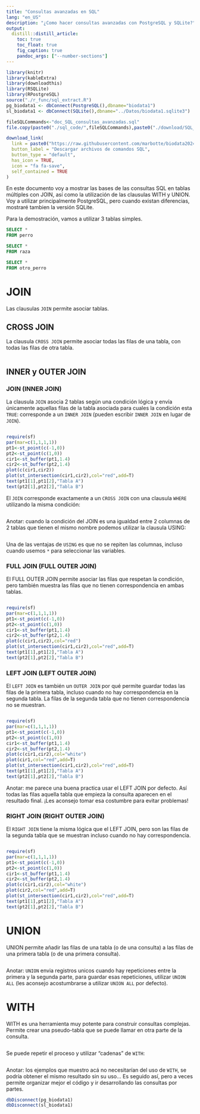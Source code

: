 ```yaml
---
title: "Consultas avanzadas en SQL"
lang: "en_US"
description: "¿Como hacer consultas avanzadas con PostgreSQL y SQLite?"
output:
  distill::distill_article:
    toc: true
    toc_float: true
    fig_caption: true
    pandoc_args: ["--number-sections"]
---
```


```r
library(knitr)
library(kableExtra)
library(downloadthis)
library(RSQLite)
library(RPostgreSQL)
source("./r_func/sql_extract.R")
pg_biodata1 <- dbConnect(PostgreSQL(),dbname="biodata1")
sl_biodata1 <- dbConnect(SQLite(),dbname="../Datos/biodata1.sqlite3")
```


```r
fileSQLCommands<-"doc_SQL_consultas_avanzadas.sql"
file.copy(paste0("./sql_code/",fileSQLCommands),paste0("./download/SQL_code/documentation/",fileSQLCommands),overwrite = T)
```



```r
download_link(
  link = paste0("https://raw.githubusercontent.com/marbotte/biodata2024/master/download/SQL_code/documentation/",fileSQLCommands),
  button_label = "Descargar archivos de comandos SQL",
  button_type = "default",
  has_icon = TRUE,
  icon = "fa fa-save",
  self_contained = TRUE
)  
```


En este documento voy a mostrar las bases de las consultas SQL en tablas múltiples con JOIN, así como la utilización de las clausulas WITH y UNION.
Voy a utilizar principalmente PostgreSQL, pero cuando existan diferencias, mostraré tambien la versión SQLite.

Para la demostración, vamos a utilizar 3 tablas simples.




```sql
SELECT *
FROM perro
```

```sql
SELECT *
FROM raza
```

```sql
SELECT *
FROM otro_perro
```


# JOIN

Las clausulas `JOIN` permite asociar tablas.

## CROSS JOIN

La clausula `CROSS JOIN` permite asociar todas las filas de una tabla, con todas las filas de otra tabla.

```sql
```

## INNER y OUTER JOIN

### JOIN (INNER JOIN)
La clausula `JOIN` asocia 2 tablas según una condición lógica y envía únicamente aquellas filas de la tabla asociada para cuales la condición esta `TRUE`: corresponde a un `INNER JOIN` (pueden escribir `INNER JOIN` en lugar de `JOIN`).

```sql
```


```r
require(sf)
par(mar=c(1,1,1,1))
pt1<-st_point(c(-1,0))
pt2<-st_point(c(1,0))
cir1<-st_buffer(pt1,1.4)
cir2<-st_buffer(pt2,1.4)
plot(c(cir1,cir2))
plot(st_intersection(cir1,cir2),col="red",add=T)
text(pt1[1],pt1[2],"Tabla A")
text(pt2[1],pt2[2],"Tabla B")
```

El `JOIN` corresponde exactamente a un `CROSS JOIN` con una clausula `WHERE` utilizando la misma condición:


```sql
```

Anotar: cuando la condición del JOIN es una igualdad entre 2 columnas de 2 tablas que tienen el mismo nombre podemos utilizar la clausula USING:

```sql
```

Una de las ventajas de `USING` es que no se repiten las columnas, incluso cuando usemos `*` para seleccionar las variables. 

### FULL JOIN (FULL OUTER JOIN)

El FULL OUTER JOIN permite asociar las filas que respetan la condición, pero también muestra las filas que no tienen correspondencia en ambas tablas.

```sql
```


```r
require(sf)
par(mar=c(1,1,1,1))
pt1<-st_point(c(-1,0))
pt2<-st_point(c(1,0))
cir1<-st_buffer(pt1,1.4)
cir2<-st_buffer(pt2,1.4)
plot(c(cir1,cir2),col="red")
plot(st_intersection(cir1,cir2),col="red",add=T)
text(pt1[1],pt1[2],"Tabla A")
text(pt2[1],pt2[2],"Tabla B")
```
### LEFT JOIN (LEFT OUTER JOIN)

El `LEFT JOIN` es también un `OUTER JOIN` por qué permite guardar todas las filas de la primera tabla, incluso cuando no hay correspondencia en la segunda tabla. La filas de la segunda tabla que no tienen correspondencia no se muestran.


```sql
```

```r
require(sf)
par(mar=c(1,1,1,1))
pt1<-st_point(c(-1,0))
pt2<-st_point(c(1,0))
cir1<-st_buffer(pt1,1.4)
cir2<-st_buffer(pt2,1.4)
plot(c(cir1,cir2),col="white")
plot(cir1,col="red",add=T)
plot(st_intersection(cir1,cir2),col="red",add=T)
text(pt1[1],pt1[2],"Tabla A")
text(pt2[1],pt2[2],"Tabla B")
```

Anotar: me parece una buena practica usar el LEFT JOIN por defecto. 
Así todas las filas aquella tabla que empieza  la consulta aparecen en el resultado final.
¡Les aconsejo tomar esa costumbre para evitar problemas!


### RIGHT JOIN (RIGHT OUTER JOIN)

El `RIGHT JOIN` tiene la misma lógica que el LEFT JOIN, pero son las filas de la segunda tabla que se muestran incluso cuando no hay correspondencia.

```sql
```

```r
require(sf)
par(mar=c(1,1,1,1))
pt1<-st_point(c(-1,0))
pt2<-st_point(c(1,0))
cir1<-st_buffer(pt1,1.4)
cir2<-st_buffer(pt2,1.4)
plot(c(cir1,cir2),col="white")
plot(cir2,col="red",add=T)
plot(st_intersection(cir1,cir2),col="red",add=T)
text(pt1[1],pt1[2],"Tabla A")
text(pt2[1],pt2[2],"Tabla B")
```
# UNION

UNION permite añadir las filas de una tabla (o de una consulta) a las filas de una primera tabla (o de una primera consulta).


```sql
```

Anotar: `UNION` envia registros unicos cuando hay repeticiones entre la primera y la segunda parte, para guardar esas repeticiones, utilizar `UNION ALL` (les aconsejo acostumbrarse a utilizar `UNION ALL` por defecto).

# WITH

WITH es una herramienta muy potente para construir consultas complejas.
Permite crear una pseudo-tabla que se puede llamar en otra parte de la consulta.

```sql
```

Se puede repetir el proceso y utilizar "cadenas" de `WITH`:

```sql
```

Anotar: los ejemplos que muestro acá no necesitarían del uso de `WITH`, se podría obtener el mismo resultado sin su uso...
Es seguido así, pero a veces permite organizar mejor el código y ir desarrollando las consultas por partes.




```r
dbDisconnect(pg_biodata1)
dbDisconnect(sl_biodata1)
```

